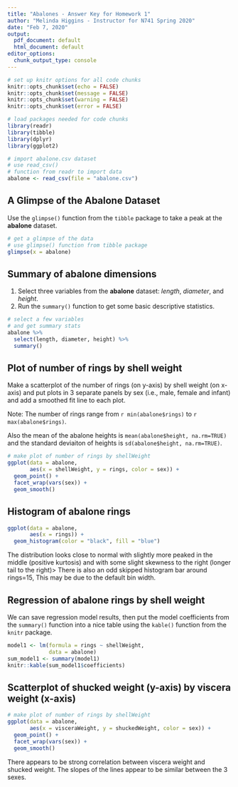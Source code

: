 ```yaml
---
title: "Abalones - Answer Key for Homework 1"
author: "Melinda Higgins - Instructor for N741 Spring 2020"
date: "Feb 7, 2020"
output:
  pdf_document: default
  html_document: default
editor_options: 
  chunk_output_type: console
---
```


```r
# set up knitr options for all code chunks
knitr::opts_chunk$set(echo = FALSE)
knitr::opts_chunk$set(message = FALSE)
knitr::opts_chunk$set(warning = FALSE)
knitr::opts_chunk$set(error = FALSE)

# load packages needed for code chunks
library(readr)
library(tibble)
library(dplyr)
library(ggplot2)

# import abalone.csv dataset
# use read_csv()
# function from readr to import data
abalone <- read_csv(file = "abalone.csv")
```

## A Glimpse of the Abalone Dataset

Use the `glimpse()` function from the `tibble` package to take a peak at the **abalone** dataset.

```r
# get a glimpse of the data
# use glimpse() function from tibble package
glimpse(x = abalone)
```

## Summary of abalone dimensions

1. Select three variables from the **abalone** dataset: _length_, _diameter_, and _height_.
2. Run the `summary()` function to get some basic descriptive statistics.

```r
# select a few variables
# and get summary stats
abalone %>% 
  select(length, diameter, height) %>% 
  summary()
```

## Plot of number of rings by shell weight

Make a scatterplot of the number of rings (on y-axis) by shell weight (on x-axis) and put plots in 3 separate panels by sex (i.e., male, female and infant) and add a smoothed fit line to each plot.

Note: The number of rings range from `r min(abalone$rings)` to `r max(abalone$rings)`.

Also the mean of the abalone heights is `mean(abalone$height, na.rm=TRUE)` and the standard deviaiton of heights is `sd(abalone$height, na.rm=TRUE)`.

```r
# make plot of number of rings by shellWeight
ggplot(data = abalone, 
       aes(x = shellWeight, y = rings, color = sex)) +
  geom_point() +
  facet_wrap(vars(sex)) +
  geom_smooth()
```

## Histogram of abalone rings

```r
ggplot(data = abalone, 
       aes(x = rings)) +
  geom_histogram(color = "black", fill = "blue")
```

The distribution looks close to normal with slightly more peaked in the middle (positive kurtosis) and with some slight skewness to the right (longer tail to the right)> There is also an odd skipped histogram bar around rings=15, This may be due to the default bin width.

## Regression of abalone rings by shell weight

We can save regression model results, then put the model coefficients from the `summary()` function into a nice table using the `kable()` function from the `knitr` package.

```r
model1 <- lm(formula = rings ~ shellWeight, 
             data = abalone)
sum_model1 <- summary(model1)
knitr::kable(sum_model1$coefficients)
```

## Scatterplot of shucked weight (y-axis) by viscera weight (x-axis)

```r
# make plot of number of rings by shellWeight
ggplot(data = abalone, 
       aes(x = visceraWeight, y = shuckedWeight, color = sex)) +
  geom_point() +
  facet_wrap(vars(sex)) +
  geom_smooth()
```

There appears to be strong correlation between viscera weight and shucked weight. The slopes of the lines appear to be similar between the 3 sexes.

